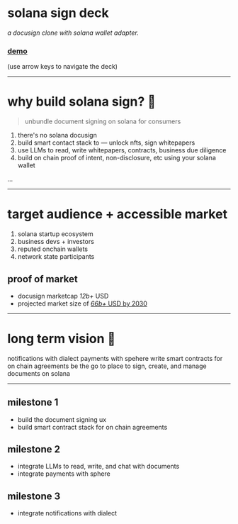 <SlidePage next="page-2">
    
<Cover>

# solana sign deck

*a docusign clone with solana wallet adapter.*

### [demo](https://solana-sign.vercel.app)

(use arrow keys to navigate the deck)

</Cover>

---

# why build solana sign? 🤔

> unbundle document signing on solana for consumers

1. there's no solana docusign
2. build smart contact stack to — unlock nfts, sign whitepapers
3. use LLMs to read, write whitepapers, contracts, business due diligence
4. build on chain proof of intent, non-disclosure, etc using your solana wallet

<SpeakerNotes>
...
</SpeakerNotes>

---

# target audience + accessible market

1. solana startup ecosystem
2. business devs + investors
3. reputed onchain wallets
4. network state participants

## proof of market

- docusign marketcap *12b+* USD
- projected market size of [*66b+* USD by 2030](https://www.fortunebusinessinsights.com/industry-reports/digital-signature-market-100356)

---

# long term vision 🚀

<Steps>
  <Step>notifications with dialect</Step>
  <Step>payments with spehere</Step>
  <Step>write smart contracts for on chain agreements</Step>
  <Step>be the go to place to sign, create, and manage documents on solana</Step>
</Steps>

---

## milestone 1

- build the document signing ux
- build smart contract stack for on chain agreements

## milestone 2

- integrate LLMs to read, write, and chat with documents
- integrate payments with sphere

## milestone 3

- integrate notifications with dialect

</SlidePage>
